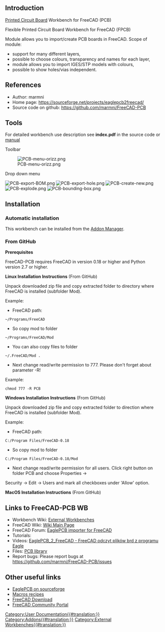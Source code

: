 <languages/>

==Introduction==

{{TOCright}}

[https://en.wikipedia.org/wiki/Printed_circuit_board Printed Circuit Board] Workbench for FreeCAD (PCB)

Flexible Printed Circuit Board Workbench for FreeCAD (FPCB)

Module allows you to import/create PCB boards in FreeCAD. Scope of module:
* support for many different layers,
* possible to choose colours, transparency and names for each layer,
* module allows you to import IGES/STP models with colours,
* possible to show holes/vias independent.

==References==

* Author: marmni
* Home page: https://sourceforge.net/projects/eaglepcb2freecad/
* Source code on github: https://github.com/marmni/FreeCAD-PCB

==Tools==

For detailed workbench use description see '''index.pdf''' in the source code or [https://raw.githubusercontent.com/marmni/FreeCAD-PCB/master/index.pdf manual]

Toolbar

[[Image:PCB-menu-orizz.png]]

Drop down menu

[[Image:PCB-export-BOM.png]]
[[Image:PCB-export-hole.png]]
[[Image:PCB-create-new.png]]
[[Image:PCB-explode.png]]
[[Image:PCB-bounding-box.png]]


==Installation==

===Automatic installation===

This workbench can be installed from the [[Std_AddonMgr|Addon Manager]].

===From GitHub===

'''Prerequisites'''

FreeCAD-PCB requires FreeCAD in version 0.18 or higher and Python version 2.7 or higher.

'''Linux Installation Instructions''' (From GitHub)

Unpack downloaded zip file and copy extracted folder to directory where FreeCAD is installed (subfolder Mod).

Example:
* FreeCAD path:
 ~/Programs/FreeCAD
* So copy mod to folder
 ~/Programs/FreeCAD/Mod
* You can also copy files to folder 
 ~/.FreeCAD/Mod .
* Next change read/write permission to 777. Please don't forget about parameter -R!
Example:
 chmod 777 -R PCB

'''Windows Installation Instructions''' (From GitHub)

Unpack downloaded zip file and copy extracted folder to direction where FreeCAD is installed (subfolder Mod).

Example:
* FreeCAD path:
 C:/Program Files/FreeCAD-0.18
*So copy mod to folder
 C:/Program Files/FreeCAD-0.18/Mod
* Next change read/write permission for all users. Click right button on folder PCB and choose Properties →
Security → Edit → Users and mark all checkboxes under 'Allow' option.

'''MacOS Installation Instructions''' (From GitHub)

==Links to FreeCAD-PCB WB==

* Workbench Wiki: [https://wiki.freecadweb.org/External_workbenches External Workbenches]
* FreeCAD Wiki: [https://wiki.freecadweb.org/Main_Page Wiki Main Page]
* FreeCAD Forum: [http://forum.freecadweb.org/viewtopic.php?f=9&t=5107 EaglePCB importer for FreeCAD]
* Tutorials:
* Videos:  [https://www.youtube.com/watch?v=81NsljRJx8c&feature=youtu.be EaglePCB_2_FreeCAD - FreeCAD odczyt plików brd z programu Eagle]
* Files: [https://github.com/marmni/FreeCAD-PCB-library PCB library]
* Report bugs: Please report bugs at https://github.com/marmni/FreeCAD-PCB/issues

==Other useful links==

* [https://sourceforge.net/projects/eaglepcb2freecad/ EaglePCB on sourceforge]
* [[Macros_recipes|Macros recipes]]
* [[Download|FreeCAD Download]]
* [[FreeCAD_Community_Portal|FreeCAD Community Portal]]


[[Category:User Documentation{{#translation:}}]]
[[Category:Addons{{#translation:}}]]
[[Category:External Workbenches{{#translation:}}]]